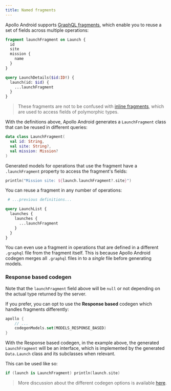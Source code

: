 ```yaml
---
title: Named fragments
---
```


Apollo Android supports [GraphQL fragments](https://graphql.org/learn/queries/#fragments), which enable you to reuse a set of fields across multiple operations:

```graphql:title=Launch.graphql
fragment launchFragment on Launch {
  id
  site
  mission {
    name
  }
}

query LaunchDetails($id:ID!) {
  launch(id: $id) {
    ...launchFragment
  }
}
```

> These fragments are not to be confused with [inline fragments](./40-inline-fragments/), which are used to access fields of polymorphic types.

With the definitions above, Apollo Android generates a `LaunchFragment` class that can be reused in different queries:

```kotlin:title=LaunchFragment.kt
data class LaunchFragment(
  val id: String,
  val site: String?,
  val mission: Mission?
)
```

Generated models for operations that use the fragment have a `.launchFragment` property to access the fragment's fields:

```kotlin
println("Mission site: ${launch.launchFragment?.site}")
```

You can reuse a fragment in any number of operations:

```graphql:title=Launch.graphql
 # ...previous definitions...

query LaunchList {
  launches {
    launches {
      ...launchFragment
    }
  }
}
```

You can even use a fragment in operations that are defined in a different `.graphql` file from the fragment itself. This is because Apollo Android codegen merges all `.graphql` files in to a _single_ file before generating models.

### Response based codegen

Note that the `launchFragment` field above will be `null` or not depending on the actual type returned by the server.

If you prefer, you can opt to use the **Response based** codegen which handles fragments differently:

```kotlin:title=build.gradle.kts
apollo {
    // ...
    codegenModels.set(MODELS_RESPONSE_BASED)
}
```

With the Response based codegen, in the example above, the generated `LaunchFragment` will be an interface, which is implemented by the generated `Data.Launch` class and its subclasses when relevant.

This can be used like so:

```kotlin
if (launch is LaunchFragment) println(launch.site)
```

> More discussion about the different codegen options is available [here](https://github.com/apollographql/apollo-android/blob/dev-3.x/design-docs/Codegen.md).
